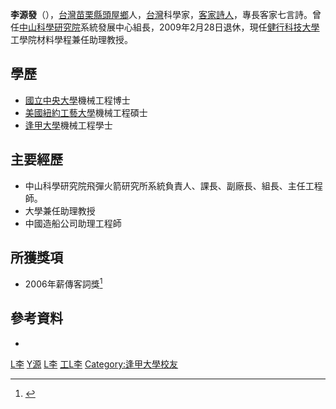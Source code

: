 '''李源發'''（{{bd|1954年||catIdx=Lee李}}），[[台灣|台灣]][[苗栗縣|苗栗縣]][[頭屋鄉|頭屋鄉]]人，[[台灣|台灣]]科學家，[[客家|客家]][[詩人|詩人]]，專長客家七言詩。曾任[[中山科學研究院|中山科學研究院]]系統發展中心組長，2009年2月28日退休，現任[[健行科技大學|健行科技大學]]工學院材料學程兼任助理教授。

== 學歷 ==
*[[國立中央大學|國立中央大學]]機械工程博士
*[[美國紐約工藝大學|美國紐約工藝大學]]機械工程碩士
*[[逢甲大學|逢甲大學]]機械工程學士

== 主要經歷 ==
*中山科學研究院飛彈火箭研究所系統負責人、課長、副廠長、組長、主任工程師。
*大學兼任助理教授
*中國造船公司助理工程師

== 所獲獎項 ==
*2006年薪傳客詞獎<ref>{{Cite web |url=http://www.ihakka.net/epaper/95061/epaper.htm |title=客曲創作公布入圍 |access-date=2008-10-04 |archive-date=2010-04-27 |archive-url=https://web.archive.org/web/20100427124549/http://www.ihakka.net/epaper/95061/epaper.htm |dead-url=no }}</ref>

== 參考資料 ==
*{{cite news|url=http://140.115.170.1/Hakkacollege/big5/network/paper/paper34/40.html|title=李源發客家詩詞文化專欄介紹|publisher=[[國立中央大學|國立中央大學]]客家學院|author=|date=2005年6月21日|accessdate=2008-10-04|deadurl=yes|archiveurl=https://web.archive.org/web/20051214144435/http://140.115.170.1/Hakkacollege/big5/network/paper/paper34/40.html|archivedate=2005年12月14日}}
{{reflist}}

[[Category:台灣詩人|L李]]
[[Category:李姓|Y源]]
[[Category:健行科技大學教授|L李]]
[[Category:國立中央大學校友|工L李]]
[[Category:逢甲大學校友|Category:逢甲大學校友]]
